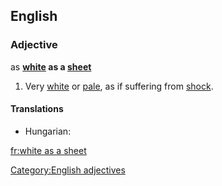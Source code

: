 ==English==

===Adjective===
as '''[[white]] as a [[sheet]]'''

# {{context|simile|Said of a human's [[complexion]]}} Very [[white]] or [[pale]], as if suffering from [[shock]].

====Translations====
{{trans-top|pale as if suffering from shock}}
* Hungarian: {{t|hu|fehér, mint a fal}}
{{trans-mid}}
{{trans-bottom}}

[[Category:English adjectives]]

[[fr:white as a sheet]]